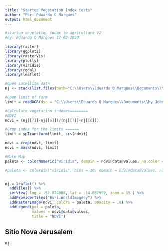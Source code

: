```yaml
---
title: "Startup Vegetation Index tests"
author: "Por: Eduardo Q Marques"
output: html_document
---
```


```r
#startup vegetation index to agriculture V2
#By: Eduardo Q Marques 17-02-2020

library(raster)
library(ggplot2)
library(rasterVis)
library(plotly)
library(viridis)
library(rgdal)
library(leaflet)

#Open satellite data
nj <- stack(list.files(path="C:\\Users\\Eduardo Q Marques\\Documents\\My Jobs\\EQMapas\\Nova Jerusalem", pattern = ".tif$", full.names=TRUE,recursive=TRUE))

#Open limit of farm
limit = readOGR(dsn = "C:\\Users\\Eduardo Q Marques\\Documents\\My Jobs\\Programas\\Startup-Vegetation-Index\\Vector",layer="Limite_nj")

#Calculate vegetation indexes========
#NDVI
ndvi = (nj[[7]]-nj[[6]])/(nj[[7]]+nj[[6]])

#Crop index for the limits ======
limit = spTransform(limit, crs(ndvi))

ndvi = crop(ndvi, limit)
ndvi = mask(ndvi, limit)

#Make Map
paleta <- colorNumeric("viridis", domain = ndvi@data@values, na.color = "transparent", reverse = TRUE)

#paleta <- colorBin("viridis", bins = 10, domain = ndvi@data@values, na.color = "transparent", reverse = TRUE)


nj = leaflet() %>% 
  addTiles() %>% 
  setView( lng = -51.824008, lat = -14.032999, zoom = 15 ) %>% 
  addProviderTiles("Esri.WorldImagery") %>% 
  addRasterImage(ndvi, colors = paleta, opacity = .8) %>% 
  addLegend(pal = paleta, 
            values = ndvi@data@values, 
            title = "NDVI")
```


## Sitio Nova Jerusalem

```r
nj
```

